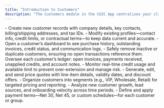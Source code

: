 ```yaml
---
title: "Introduction to Customers"
description: "The Customers module in the CGIC App centralizes your client data—enabling you to onboard, manage, transact with, and analyze customer relationships for enhanced sales and service."
---
```


<CardGroup cols={2}>
  <Card title="Add Customer" icon="person-circle-plus" iconType="duotone" href="https://cgic.mintlify.app/core-features/customers/add-customer">
    - Create new customer records with company details, key contacts, billing/shipping addresses, and tax IDs.
  </Card>
  <Card title="Update Customer" icon="arrow-up-short-wide" iconType="duotone" href="https://cgic.mintlify.app/core-features/customers/update-customer">
    - Modify existing profiles—contact info, credit limits, or contractual terms—to keep data current and accurate.
  </Card>
  <Card title="View Profile" icon="users-viewfinder" iconType="duotone" href="https://cgic.mintlify.app/core-features/customers/view-profile">
    - Open a customer’s dashboard to see purchase history, outstanding invoices, credit status, and communication logs.
  </Card>
  <Card title="Delete Customer" icon="trash-xmark" iconType="duotone" href="https://cgic.mintlify.app/core-features/customers/delete-customer">
    - Safely remove inactive or duplicate customers, ensuring no open transactions reference them.
  </Card>
  <Card title="Manage Accounts" icon="command" iconType="duotone" href="https://cgic.mintlify.app/core-features/customers/manage-accounts">
    Oversee each customer’s ledger: open invoices, payments received, unapplied credits, and account notes.
  </Card>
  <Card title="Credit Balances" icon="credit-card" iconType="duotone" href="https://cgic.mintlify.app/core-features/customers/credit-balances">
    - Monitor real-time credit usage and available limit to prevent over-extension and manage risk.
  </Card>
  <Card title="Create Quotations" icon="block-quote" iconType="duotone" href="https://cgic.mintlify.app/core-features/customers/create-quotations">
    - Generate, edit, and send price quotes with line-item details, validity dates, and discount offers.
  </Card>
  <Card title="Manage Groups" icon="people-group" iconType="duotone" href="https://cgic.mintlify.app/core-features/customers/manage-groups">
    - Organize customers into segments (e.g., VIP, Wholesale, Retail) for targeted pricing and reporting.
  </Card>
  <Card title="Acquisition Reports" icon="chart-area" iconType="duotone" href="https://cgic.mintlify.app/core-features/customers/acquisition-reports">
    - Analyze new customer growth, lead sources, and onboarding velocity across time periods.
  </Card>
  <Card title="Credit Terms" icon="square-terminal" iconType="duotone" href="https://cgic.mintlify.app/core-features/customers/credit-terms">
    - Define and apply payment terms—Net 30, Net 45, or custom schedules—for each customer or group.
  </Card>
</CardGroup>